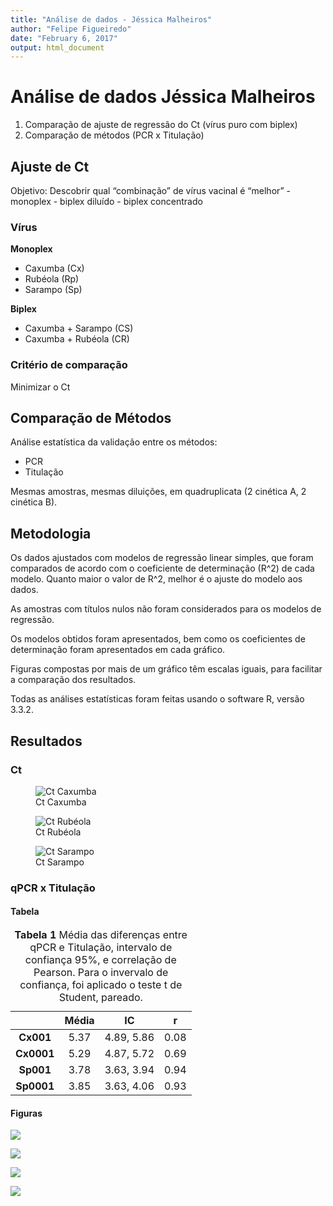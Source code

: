 ```yaml
---
title: "Análise de dados - Jéssica Malheiros"
author: "Felipe Figueiredo"
date: "February 6, 2017"
output: html_document
---
```


# Análise de dados Jéssica Malheiros

1. Comparação de ajuste de regressão do Ct (vírus puro com biplex)
2. Comparação de métodos (PCR x Titulação)

## Ajuste de Ct ##

Objetivo: Descobrir qual "combinação" de vírus vacinal é "melhor"
- monoplex
- biplex diluído
- biplex concentrado

### Vírus ###

**Monoplex**

- Caxumba (Cx)
- Rubéola (Rp)
- Sarampo (Sp)

**Biplex**

- Caxumba + Sarampo (CS)
- Caxumba + Rubéola (CR)

### Critério de comparação ###

Minimizar o Ct

## Comparação de Métodos ##

Análise estatística da validação entre os métodos:

- PCR
- Titulação

Mesmas amostras, mesmas diluições, em quadruplicata (2 cinética A, 2 cinética B).

## Metodologia ##

Os dados ajustados com modelos de regressão linear simples, que foram comparados de acordo com o coeficiente de determinação (R^2) de cada modelo.
Quanto maior o valor de R^2, melhor é o ajuste do modelo aos dados.

As amostras com títulos nulos não foram considerados para os modelos de regressão.

Os modelos obtidos foram apresentados, bem como os coeficientes de determinação foram apresentados em cada gráfico.

Figuras compostas por mais de um gráfico têm escalas iguais, para facilitar a comparação dos resultados.

Todas as análises estatísticas foram feitas usando o software R, versão 3.3.2.

## Resultados ##

### Ct ###

![Ct Caxumba](../figuras/ct-caxumba.png)

![Ct Rubéola](../figuras/ct-rubeola.png)

![Ct Sarampo](../figuras/ct-sarampo.png)

### qPCR x Titulação ###

#### Tabela ####

|    &nbsp;    |  Média  |     IC     |  r   |
|:------------:|:-------:|:----------:|:----:|
|  **Cx001**   |  5.37   | 4.89, 5.86 | 0.08 |
|  **Cx0001**  |  5.29   | 4.87, 5.72 | 0.69 |
|  **Sp001**   |  3.78   | 3.63, 3.94 | 0.94 |
|  **Sp0001**  |  3.85   | 3.63, 4.06 | 0.93 |

Table: **Tabela 1** Média das diferenças entre qPCR e Titulação, intervalo de confiança 95%, e correlação de Pearson. Para o invervalo de confiança, foi aplicado o teste t de Student, pareado. 

#### Figuras ####

![](../figuras/mc_cx_001_pool.png)

![](../figuras/mc_cx_0001_pool.png)

![](../figuras/mc_sp_001_pool.png)

![](../figuras/mc_sp_0001_pool.png)



